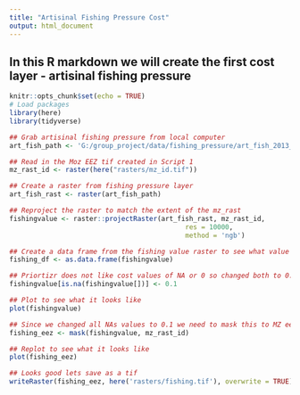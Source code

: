 ```yaml
---
title: "Artisinal Fishing Pressure Cost"
output: html_document
---
```

## In this R markdown we will create the first cost layer - artisinal fishing pressure

```r
knitr::opts_chunk$set(echo = TRUE)
# Load packages
library(here)
library(tidyverse)

```

```r
## Grab artisinal fishing pressure from local computer 
art_fish_path <- 'G:/group_project/data/fishing_pressure/art_fish_2013_halpern_et_al_2015.tif'

## Read in the Moz EEZ tif created in Script 1
mz_rast_id <- raster(here("rasters/mz_id.tif"))

## Create a raster from fishing pressure layer
art_fish_rast <- raster(art_fish_path)

## Reproject the raster to match the extent of the mz_rast
fishingvalue <- raster::projectRaster(art_fish_rast, mz_rast_id, 
                                            res = 10000,
                                            method = 'ngb')

## Create a data frame from the fishing value raster to see what value range we are working with
fishing_df <- as.data.frame(fishingvalue)

## Priortizr does not like cost values of NA or 0 so changed both to 0.1
fishingvalue[is.na(fishingvalue[])] <- 0.1

## Plot to see what it looks like
plot(fishingvalue)

## Since we changed all NAs values to 0.1 we need to mask this to MZ eez since we are now picking up terrestrial areas 
fishing_eez <- mask(fishingvalue, mz_rast_id)

## Replot to see what it looks like
plot(fishing_eez)

## Looks good lets save as a tif
writeRaster(fishing_eez, here('rasters/fishing.tif'), overwrite = TRUE)

```

